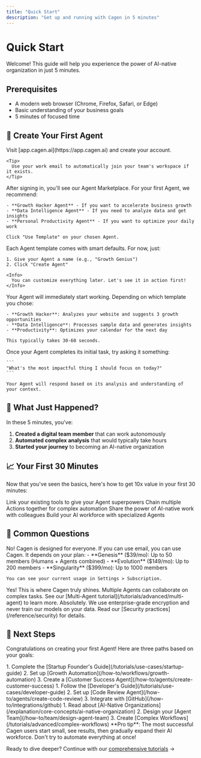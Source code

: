 ```yaml
---
title: "Quick Start"
description: "Get up and running with Cagen in 5 minutes"
---
```


# Quick Start

Welcome! This guide will help you experience the power of AI-native organization in just 5 minutes.

## Prerequisites

- A modern web browser (Chrome, Firefox, Safari, or Edge)
- Basic understanding of your business goals
- 5 minutes of focused time

## 🚀 Create Your First Agent

<Steps>
  <Step title="Sign up for Cagen">
    Visit [app.cagen.ai](https://app.cagen.ai) and create your account.
    
    <Tip>
      Use your work email to automatically join your team's workspace if it exists.
    </Tip>
  </Step>

  <Step title="Choose a starting template">
    After signing in, you'll see our Agent Marketplace. For your first Agent, we recommend:
    
    - **Growth Hacker Agent** - If you want to accelerate business growth
    - **Data Intelligence Agent** - If you need to analyze data and get insights  
    - **Personal Productivity Agent** - If you want to optimize your daily work
    
    Click "Use Template" on your chosen Agent.
  </Step>

  <Step title="Configure your Agent">
    Each Agent template comes with smart defaults. For now, just:
    
    1. Give your Agent a name (e.g., "Growth Genius")
    2. Click "Create Agent"
    
    <Info>
      You can customize everything later. Let's see it in action first!
    </Info>
  </Step>

  <Step title="Watch the magic happen">
    Your Agent will immediately start working. Depending on which template you chose:
    
    - **Growth Hacker**: Analyzes your website and suggests 3 growth opportunities
    - **Data Intelligence**: Processes sample data and generates insights
    - **Productivity**: Optimizes your calendar for the next day
    
    This typically takes 30-60 seconds.
  </Step>

  <Step title="Interact with your Agent">
    Once your Agent completes its initial task, try asking it something:
    
    ```
    "What's the most impactful thing I should focus on today?"
    ```
    
    Your Agent will respond based on its analysis and understanding of your context.
  </Step>
</Steps>

## 🎯 What Just Happened?

In these 5 minutes, you've:

1. **Created a digital team member** that can work autonomously
2. **Automated complex analysis** that would typically take hours
3. **Started your journey** to becoming an AI-native organization

## 📈 Your First 30 Minutes

Now that you've seen the basics, here's how to get 10x value in your first 30 minutes:

<CardGroup cols={2}>
  <Card 
    title="Connect Your Tools" 
    icon="plug"
    href="/how-to/integrations/connect-tools"
  >
    Link your existing tools to give your Agent superpowers
  </Card>
  <Card 
    title="Create a Workflow" 
    icon="diagram-project"
    href="/tutorials/getting-started/first-workflow"
  >
    Chain multiple Actions together for complex automation
  </Card>
  <Card 
    title="Invite Your Team" 
    icon="users"
    href="/how-to/team/invite-members"
  >
    Share the power of AI-native work with colleagues
  </Card>
  <Card 
    title="Explore More Agents" 
    icon="robot"
    href="/reference/agent-types/built-in-agents"
  >
    Build your AI workforce with specialized Agents
  </Card>
</CardGroup>

## 🤔 Common Questions

<AccordionGroup>
  <Accordion title="Do I need technical skills to use Cagen?">
    No! Cagen is designed for everyone. If you can use email, you can use Cagen.
  </Accordion>
  
  <Accordion title="How many Agents can I create?">
    It depends on your plan:
    - **Genesis** ($39/mo): Up to 50 members (Humans + Agents combined)
    - **Evolution** ($149/mo): Up to 200 members
    - **Singularity** ($399/mo): Up to 1000 members
    
    You can see your current usage in Settings > Subscription.
  </Accordion>
  
  <Accordion title="Can Agents work together?">
    Yes! This is where Cagen truly shines. Multiple Agents can collaborate on complex tasks. See our [Multi-Agent tutorial](/tutorials/advanced/multi-agent) to learn more.
  </Accordion>
  
  <Accordion title="Is my data secure?">
    Absolutely. We use enterprise-grade encryption and never train our models on your data. Read our [Security practices](/reference/security) for details.
  </Accordion>
</AccordionGroup>

## 🚀 Next Steps

Congratulations on creating your first Agent! Here are three paths based on your goals:

<Tabs>
  <Tab title="I want to grow my business">
    1. Complete the [Startup Founder's Guide](/tutorials/use-cases/startup-guide)
    2. Set up [Growth Automation](/how-to/workflows/growth-automation)
    3. Create a [Customer Success Agent](/how-to/agents/create-customer-success)
  </Tab>
  
  <Tab title="I want to code faster">
    1. Follow the [Developer's Guide](/tutorials/use-cases/developer-guide)
    2. Set up [Code Review Agent](/how-to/agents/create-code-review)
    3. Integrate with [GitHub](/how-to/integrations/github)
  </Tab>
  
  <Tab title="I want to automate everything">
    1. Read about [AI-Native Organizations](/explanation/core-concepts/ai-native-organization)
    2. Design your [Agent Team](/how-to/team/design-agent-team)
    3. Create [Complex Workflows](/tutorials/advanced/complex-workflows)
  </Tab>
</Tabs>

<Note>
  **Pro tip**: The most successful Cagen users start small, see results, then gradually expand their AI workforce. Don't try to automate everything at once!
</Note>

Ready to dive deeper? Continue with our [comprehensive tutorials](/tutorials) →
